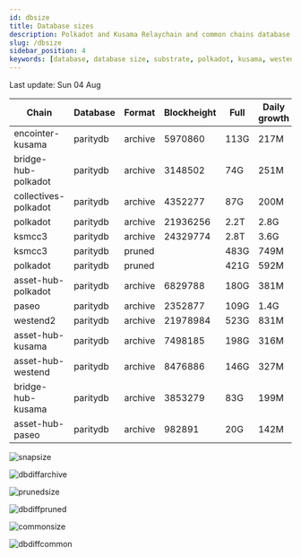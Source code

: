 ```yaml
---
id: dbsize
title: Database sizes
description: Polkadot and Kusama Relaychain and common chains database sizes
slug: /dbsize
sidebar_position: 4
keywords: [database, database size, substrate, polkadot, kusama, westend]
---
```



Last update: Sun 04 Aug

| Chain    | Database   | Format | Blockheight | Full         | Daily growth |
| ------------------------| ----------- | -------- | ------- | ---------- | ----- | 
| encointer-kusama | paritydb | archive | 5970860 | 113G | 217M |
| bridge-hub-polkadot | paritydb | archive | 3148502 | 74G | 251M |
| collectives-polkadot | paritydb | archive | 4352277 | 87G | 200M |
| polkadot | paritydb | archive | 21936256 | 2.2T | 2.8G |
| ksmcc3 | paritydb | archive | 24329774 | 2.8T | 3.6G |
| ksmcc3 | paritydb | pruned |  | 483G | 749M |
| polkadot | paritydb | pruned |  | 421G | 592M |
| asset-hub-polkadot | paritydb | archive | 6829788 | 180G | 381M |
| paseo | paritydb | archive | 2352877 | 109G | 1.4G |
| westend2 | paritydb | archive | 21978984 | 523G | 831M |
| asset-hub-kusama | paritydb | archive | 7498185 | 198G | 316M |
| asset-hub-westend | paritydb | archive | 8476886 | 146G | 327M |
| bridge-hub-kusama | paritydb | archive | 3853279 | 83G | 199M |
| asset-hub-paseo | paritydb | archive | 982891 | 20G | 142M |

![snapsize](/img/archivesize.png)

![dbdiffarchive](/img/dbdiffrelay.png)

![prunedsize](/img/prunedsize.png)

![dbdiffpruned](/img/dbdiffpruned.png)

![commonsize](/img/commonsize.png)

![dbdiffcommon](/img/dbdiffcommon.png)
